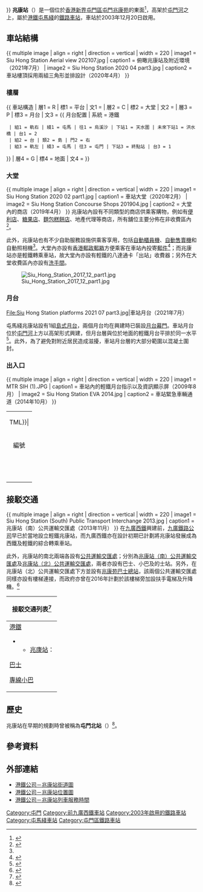 {{original research|time=2018-10-23T05:08:22+00:00}}
{{refimprove|time=2018-10-23T05:08:22+00:00}}
{{NoteTA
|G1=Railway
|G2=Transport
|G3=Unit
|1=zh-hant:綫;zh-hans:线;
}}
{{Otheruses|兆康站 (輕鐵)|subject=屯馬綫兆康站|other=輕鐵兆康站}}
{{Infobox station
|name = 兆康
|eng_name = Siu Hong
|livery = #33CC99
|namecolour = black
|linecolour = {{屯馬綫顏色}}
|image = Siu Hong Station platforms 2021 07 part1.jpg
|caption = 兆康站月台（2021年7月）
|borough = {{HKG}}[[新界|新界]][[屯門區|屯門區]]
|address = [[屯門|屯門]][[兆康苑|兆康苑]]以東
|coordinates = {{Coord|22|24|44.69|N|113|58|43|E|display=it|type:railwaystation}}
|elevation = 
|operator = [[香港鐵路有限公司|香港鐵路有限公司]]
|lines = {{港鐵路線標誌|TML|S}}
|distance = 
|platform = 1組[[島式月台|島式月台]]
|tracks = 2條
|connections = {{港鐵路線標誌|LRT|S}}[[兆康站_(輕鐵)|兆康站]]、[[港鐵巴士|港鐵巴士]]、[[香港巴士|巴士]]、[[香港小巴|小巴]]
|structure = 高架車站
|hall = 
|depth = 
|levels = 3層<ref name="structure">{{cite news|url=http://www.mtr.com.hk/archive/ch/services/layouts/sih.pdf|title=兆康站位置圖|publisher=[[港鐵公司|港鐵公司]]|accessdate=2020-02-18|archive-date=2020-02-15|archive-url=https://web.archive.org/web/20200215093526/http://www.mtr.com.hk/archive/ch/services/layouts/sih.pdf|dead-url=no}}</ref>
|interchange = 
|exits = 9個<ref name="structure"/>
|elevator = 2部<ref name="structure"/>
|escalator = 12條<ref name="structure"/>
|architect = 羅麥莊馬建築師事務所<ref> 建築業導報  no. 6,  1999, p. 39</ref>
|architectural_style = 
|colour = {{colorbox|#33CC99}} 水綠色<br>{{colorbox|#EEEEEE}} 淺灰色
|status = 使用中
|code = SIH
|built = 
|opened = 2003年12月20日
|opening = 
|closed = 
|rebuilt = 
|former = 
|passengers = 
|station_hours = 05:37-01:08
|first = 往{{港鐵起訖站|TML|R}}：05:48<br />往{{港鐵起訖站|TML|L}}：06:17
|last = 往{{港鐵起訖站|TML|R}}：00:12<br />往{{站|紅磡}}：00:18<br />往{{港鐵起訖站|TML|L}}：01:07
|adjacent = {{Adjacent stations|system=港鐵|line=屯馬|left=屯門|right=天水圍<!--洪水橋-->}}
|other_services = 
|route_map = {{Routemap|inline=yes|legend=no|map=
uhSTRg!~MFADEg\uhSTRf!~MFADEg~~{{RoutemapRoute|Licon=U|{{stl|港鐵|天水圍}}}}<!--{{stl|港鐵|洪水橋}}}}-->
uABZg2!~lhSTR(r)!~lhSTR2(l)\uABZg3!~lhSTR(l)!~lhSTR3(r)
uABZg+1!~lhSTR(r)!~lhSTR+1(l)\uABZg+4!~lhSTR(l)!~lhSTR+4(r)
uhSTR+BSl\uhSTR+BSr!~num1r
uhSTR+BSl!~num2l\uhSTR+BSr
uhSTRg!~MFADEf\uhSTRf!~MFADEf~~{{RoutemapRoute|Licon=D|{{stl|港鐵|屯門}}}}
}}
}}
'''兆康站'''（{{lang-en|Siu Hong Station}}）是一個位於[[香港|香港]][[新界|新界]][[屯門區|屯門區]][[屯門|屯門]][[兆康苑|兆康苑]]的東面<ref>{{cite web |url=https://www.map.gov.hk/gm/s/B/1108521601 |title=地理資訊地圖 |accessdate=2021-11-18}}</ref>，高架於[[屯門河|屯門河]]之上，屬於[[港鐵|港鐵]][[屯馬綫|屯馬綫]]的[[鐵路車站|鐵路車站]]，車站於2003年12月20日啟用。

==車站結構==
{{ multiple image | align = right | direction = vertical | width = 220
| image1 = Siu Hong Station Aerial view 202107.jpg | caption1 =  俯瞰兆康站及附近環境（2021年7月）
| image2 = Siu Hong Station 2020 04 part3.jpg | caption2 =  車站樓頂採用兩組三角形並排設計（2020年4月）
}}
===樓層===
{{ 車站構造
| 層1 = R | 標1 = 平台
| 文1 = {{spml|A、E出口}}
| 層2 = C | 標2 = 大堂
| 文2 = {{spml|客務中心|商店|自助服務|洗手間}}
| 層3 = P | 標3 = 月台
| 文3 = {{ 月台配置 | 系統 = 港鐵
  | 組1 = 軌右 | 綫1 = 屯馬 | 往1 = 烏溪沙 | 下站1 = 天水圍 | 未來下站1 = 洪水橋 | 台1 = 2
  | 組2 = 台 | 類2 = 島 | 門2 = 右
  | 組3 = 軌左 | 綫3 = 屯馬 | 往3 = 屯門 | 下站3 = 終點站 | 台3 = 1
}}
| 層4 = G | 標4 = 地面
| 文4 = {{spml|B－D、F出口|緊急車輛通道|[[兆康站_(輕鐵)|輕鐵]]月台}}
}}

===大堂===
{{ multiple image | align = right | direction = vertical | width = 220
| image1 = Siu Hong Station 2020 02 part1.jpg | caption1 = 車站大堂（2020年2月）
| image2 = Siu Hong Station Concourse Shops 201904.jpg | caption2 = 大堂內的商店（2019年4月）
}}
兆康站內設有不同類型的商店供乘客購物，例如有[[便利店|便利店]]、[[糖果店|糖果店]]、[[麵包糕餅店|麵包糕餅店]]、地產代理等商店，所有舖位主要分佈在非收費區內<ref name="shops">{{cite web|url=http://www.mtr.com.hk/ch/customer/shops/shop_search.php#searchResult|title=車站商店搜尋－兆康站|website=[[港鐵|港鐵]]|publisher=[[港鐵公司|港鐵公司]]|accessdate=2020年2月29日|language=zh-Hant|archive-date=2020年2月21日|archive-url=https://web.archive.org/web/20200221195453/http://www.mtr.com.hk/ch/customer/shops/shop_search.php#searchResult|dead-url=no}}</ref>。

此外，兆康站也有不少自助服務設施供乘客享用，包括[[自動櫃員機|自動櫃員機]]、[[自動販賣機|自動售賣機]]和自動照相機<ref name="shops"/>。大堂內亦設有[[香港郵政|香港郵政]][[郵箱|郵箱]]方便乘客在車站內投寄[[郵件|郵件]]<ref>{{cite web|url=http://www.mtr.com.hk/chi/getting_around/post.html|title=鐵路四處遊＞郵箱服務|work=港鐵網頁|publisher=港鐵公司|accessdate=2011年12月10日|language=zh-hant|archive-date=2011年2月20日|archive-url=https://web.archive.org/web/20110220013440/http://www.mtr.com.hk/chi/getting_around/post.html|dead-url=no}}</ref>；而兆康站亦是輕鐵轉乘車站，故大堂內亦設有輕鐵的八達通卡「出站」收費器；另外在大堂收費區內亦設有[[廁所|洗手間]]。

[[File:Siu_Hong_Station_2017_12_part1.jpg|none]]

===月台===
<gallery>
File:Siu Hong Station platforms 2021 07 part3.jpg|車站月台（2021年7月）
</gallery>
屯馬綫兆康站設有1組[[島式月台|島式月台]]，兩個月台均在興建時已裝設[[月台幕門|月台幕門]]。車站月台位於[[屯門河|屯門河]]上方以高架形式興建，但月台層與位於地面的輕鐵月台平排於同一水平<ref>{{Cite web|publisher=MTR之今昔|title=兆康站車站結構圖|url=http://mtr.hk365day.com/Railway/line/WRL/SIH.html|author=港鐵公司|accessdate=2009-10-19|work=MTR之今昔|date=2009年8月|archive-date=2009-09-11|archive-url=https://web.archive.org/web/20090911132341/http://mtr.hk365day.com/Railway/line/WRL/SIH.html|dead-url=no}}</ref>。此外，為了避免對附近居民造成滋擾，車站月台層的大部分範圍以混凝土圍封。

===出入口===
{{ multiple image | align = right | direction = vertical | width = 220
| image1 = MTR SIH (1).JPG | caption1 = 車站內的輕鐵月台指示以及資訊顯示屏（2009年8月）
| image2 = Siu Hong Station EVA 2014.jpg | caption2 = 車站緊急車輛通道（2014年10月）
}}
<!--車站出入口列表的內容必須按照車站出口指示牌上二維碼內的內容排列，請勿擅自加入或減少非二維碼指示牌的內容或調整先後次序。-->
{| class="wikitable"
| colspan="4" align="center" bgcolor={{港鐵顏色|TML}}|
|-
! 編號 !! 指示 !! 圖片 !! 轉乘輕鐵<hr>建議前往的目的地<ref>[https://exit.mtrmb.mtr.com.hk/stations/tum 兆康站出口指示牌]</ref>
|-
|  {{港鐵出口|A|附=盲升}} || 彩暉花園 || [[File:Siu_Hong_Station_2020_04_part8.jpg|120px]] || [[兆康站（南）公共運輸交匯處|兆康站（南）公共運輸交匯處]]、彩暉花園、[[屯門醫院|屯門醫院]]
|-
| {{港鐵出口|B|1|附=扶盲}} || rowspan="2" | [[兆康站_(輕鐵)|輕鐵]] || rowspan="2" | [[File:Siu_Hong_Station_2021_04_part4.jpg|120px]] || rowspan="2" | {{港鐵路線標誌|LRT|N}}{{香港輕鐵路綫|610|N}}{{香港輕鐵路綫|614|N}}{{香港輕鐵路綫|615|N}}（往屯門碼頭方向）<br>{{香港輕鐵路綫|751|N}}（往友愛方向）
|-
|  {{港鐵出口|B|2|附=扶盲}} 
|-
|  {{港鐵出口|C|1|附=扶盲}} || rowspan=4 | [[兆康苑|兆康苑]] || [[File:Siu_Hong_Station_2020_04_part7.jpg|120px]] || {{港鐵路線標誌|LRT|N}} {{香港輕鐵路綫|610|N}}{{香港輕鐵路綫|614|N}}{{香港輕鐵路綫|615|N}}（往元朗方向）<br>{{香港輕鐵路綫|751|N}}（往天逸方向）<br>{{香港輕鐵路綫|505|N}}（往三聖方向）<br>{{香港輕鐵路綫|614P|N}}（往屯門碼頭方向）
|-
| {{港鐵出口|C|2}} || [[File:Siu_Hong_Station_2020_04_part5.jpg|120px]] || {{港鐵路線標誌|LRT|N}} {{香港輕鐵路綫|615P|N}}（往屯門碼頭方向） <hr>兆康苑／商場、[[青山醫院|青山醫院]]、[[麒麟圍|麒麟圍]]、[[紫田村|紫田村]]、屯門官立小學、屯門醫院、東華三院邱子田紀念中學、麒麟豪苑、[[茵翠豪庭|茵翠豪庭]]、[[欣田邨|欣田邨]]
|-
| {{港鐵出口|C|3|附=扶}} || [[File:Siu_Hong_Station_2020_04_part6.jpg|120px]] || rowspan=2 | {{港鐵路線標誌|LRT|N}} {{香港輕鐵路綫|610|N}}{{香港輕鐵路綫|614|N}}{{香港輕鐵路綫|615|N}}（往元朗方向）<br>{{香港輕鐵路綫|751|N}}（往天逸方向）<br>{{香港輕鐵路綫|505|N}}（往三聖方向）<br>{{香港輕鐵路綫|614P|N}}（往屯門碼頭方向）
|-
| {{港鐵出口|C|附=升}} || [[File:Siu_Hong_Station_Light_Rail_elevator_20210410_202832.jpg|120px]]
|-
| {{港鐵出口|D|附=盲升}} || 失物及乘車優惠辦事處 || [[File:Siu_Hong_Station_2020_10_part3.jpg|120px]] || {{港鐵路線標誌|LRT|N}} {{香港輕鐵路綫|610|N}}{{香港輕鐵路綫|614|N}}{{香港輕鐵路綫|615|N}}（往屯門碼頭方向）<br>{{香港輕鐵路綫|751|N}}（往友愛方向）<hr>失物及乘車優惠辦事處、兆康苑平台
|-
|  {{港鐵出口|E|附=盲扶升}} || 新慶村 || [[File:Siu_Hong_Station_2020_04_part1.jpg|120px]] || [[兆康站（北）公共運輸交匯處|兆康站（北）公共運輸交匯處]]、新慶村、屯門兆康單車滙合中心、[[茵翠豪庭|茵翠豪庭]]
|-
|  {{港鐵出口|F|附=斜扶}} || [[嶺南大學_(香港)|嶺南大學]] || [[File:Siu_Hong_Station_2020_04_part12.jpg|120px]] || 嶺南大學持續進修學院、嶺南大學社區學院、嶺南大學、[[聚康山莊|聚康山莊]]、清涼法苑、[[神召神學院|神召神學院]]、[[富泰邨|富泰邨]]、極樂寺、[[妙法寺|妙法寺]]、名賢居、[[疊茵庭|-{叠}-茵庭]]、倚嶺南庭、[[興德學校|圓玄學院陳國超興德小學]]、桃園圍
|-
| bgcolor="#EEEEEE" colspan=5 | {{港鐵出口|註=盲斜升扶}}
|}

==接駁交通==
{{ multiple image | align = right | direction = vertical | width = 220
| image1 = Siu Hong Station (South) Public Transport Interchange 2013.jpg | caption1 = 兆康站（南）公共運輸交匯處（2013年11月）
}}
在[[西鐵綫|九廣西鐵]]興建前，[[九廣鐵路公司|九廣鐵路公司]]早已於當地設立輕鐵兆康站，而九廣西鐵亦在設計初期已計劃將兆康站發展成為西鐵及輕鐵的綜合轉乘車站。

此外，兆康站的南北兩端各設有[[公共運輸交匯處|公共運輸交匯處]]；分別為[[兆康站（南）公共運輸交匯處|兆康站（南）公共運輸交匯處]]及[[兆康站（北）公共運輸交匯處|兆康站（北）公共運輸交匯處]]，兩者亦設有巴士、小巴及的士站。另外，在兆康站（北）公共運輸交匯處下方並設有[[兆康苑巴士總站|兆康苑巴士總站]]，該兩個公共運輸交匯處同樣亦設有樓梯連接，而政府亦曾在2016年計劃於該樓梯旁加設扶手電梯及升降機。<ref>{{cite web |title=屯門兆康路的行人天橋改善工程 |url=https://www.legco.gov.hk/yr15-16/chinese/fc/pwsc/papers/p16-17c.pdf |website=財務委員會 工務小組委員會討論文件 |accessdate=2021-11-14}}</ref>

{| class="mw-collapsible mw-collapsed wikitable" style="margin: 0 auto; width: auto;" 
! 接駁交通列表<ref>{{cite web |title=香港鐵路有限公司 營辦路線 (截至 2016 年 12 月 31 日) |url=https://www.td.gov.hk/mini_site/atd/2017/tc/section5_11.html |website=運輸資料年報2017 |publisher=運輸署 |accessdate=2021-11-18}}</ref>
|-
|
;[[港鐵|港鐵]]
*{{港鐵路線標誌|LRT}}
**[[兆康站_(輕鐵)|兆康站]]：{{香港輕鐵路綫|505}}{{香港輕鐵路綫|610}}{{香港輕鐵路綫|614}}{{香港輕鐵路綫|614P}}{{香港輕鐵路綫|615}}{{香港輕鐵路綫|615P}}{{香港輕鐵路綫|751}}
;[[香港巴士|巴士]]
{{港鐵巴士簡單列表|K51<!--|K54-->|K58}}
{{九龍新界巴士簡單列表|62X|258P|261}}
{{大嶼山巴士簡單列表|width=98%|E33P}}
{{過海隧道巴士簡單列表|width=98%|960S|P960}}
;[[香港小巴|專線小巴]]
{{新界專線小巴簡單列表|width=98%|42|46}}
|}

==歷史==
兆康站在早期的規劃時曾被稱為'''屯門北站'''（{{lang-en|Tuen Mun North Station}}）<ref>{{cite web | url=http://www.legco.gov.hk/yr98-99/chinese/fc/pwsc/papers/pw160643.pdf | title=立法會財務委員會工務小組委員會討論文件 | publisher=[[香港立法會|香港立法會]] | date=1999年6月16日 | language=zh-hant | accessdate=2008年12月6日 | archive-date=2004年10月12日 | archive-url=https://web.archive.org/web/20041012211153/http://www.legco.gov.hk/yr98-99/chinese/fc/pwsc/papers/pw160643.pdf | dead-url=no }}</ref>。

==參考資料==
{{reflist|30em}}

==外部連結==
{{commonscat|Siu Hong Station|兆康站}}
* [http://www.mtr.com.hk/archive/ch/services/maps/sih.pdf 港鐵公司－兆康站街道圖]{{Wayback|url=http://www.mtr.com.hk/archive/ch/services/maps/sih.pdf |date=20150211163230 }}
* [http://www.mtr.com.hk/archive/ch/services/layouts/sih.pdf 港鐵公司－兆康站位置圖]{{Wayback|url=http://www.mtr.com.hk/archive/ch/services/layouts/sih.pdf |date=20150211162628 }}
* [https://www.mtr.com.hk/ch/customer/services/service_hours_search.php?query_type=search&station=119 港鐵公司－兆康站列車服務時間]{{Wayback|url=http://www.mtr.com.hk/archive/ch/services/timetables/sih.pdf |date=20141029190831 }}
{{屯馬綫}}
{{港鐵車站|MTR}}

[[Category:屯門|Category:屯門]]
[[Category:前九廣西鐵車站|Category:前九廣西鐵車站]]
[[Category:2003年啟用的鐵路車站|Category:2003年啟用的鐵路車站]]
[[Category:屯馬綫車站|Category:屯馬綫車站]]
[[Category:屯門區鐵路車站|Category:屯門區鐵路車站]]